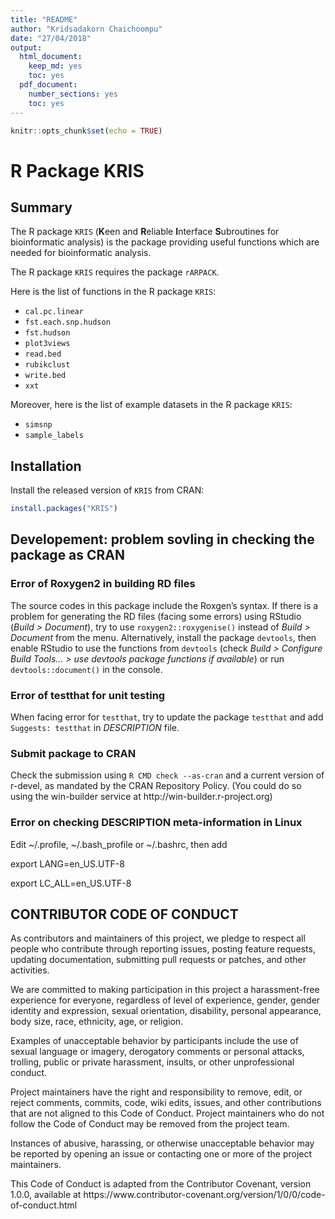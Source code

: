 ```yaml
---
title: "README"
author: "Kridsadakorn Chaichoompu"
date: "27/04/2018"
output:
  html_document:
    keep_md: yes
    toc: yes
  pdf_document: 
    number_sections: yes
    toc: yes
---
```


```r
knitr::opts_chunk$set(echo = TRUE)
```

# R Package KRIS

## Summary

The R package ```KRIS``` (**K**een and **R**eliable **I**nterface **S**ubroutines for 
bioinformatic analysis) is the package providing useful functions which are 
needed for bioinformatic analysis.

The R package ```KRIS``` requires the package ```rARPACK```.

Here is the list of functions in the R package ```KRIS```:

* ```cal.pc.linear```
* ```fst.each.snp.hudson```
* ```fst.hudson```
* ```plot3views```
* ```read.bed```
* ```rubikclust```
* ```write.bed```
* ```xxt```

Moreover, here is the list of example datasets in the R package ```KRIS```:

* ```simsnp```
* ```sample_labels```

## Installation

Install the released version of ```KRIS``` from CRAN:

```r
install.packages("KRIS")
```

## Developement: problem sovling in checking the package as CRAN

### Error of Roxygen2 in building RD files

The source codes in this package include the Roxgen's syntax. If there is a 
problem for generating the RD files (facing some errors) using RStudio (_Build > 
Document_), try to use ```roxygen2::roxygenise()``` instead of _Build > Document_ 
from the menu. Alternatively, install the package ```devtools```, then enable 
RStudio to use the functions from ```devtools``` (check _Build > Configure Build 
Tools... > use devtools package functions if available_) or run 
```devtools::document()``` in the console.

### Error of testthat for unit testing

When facing error for ```testthat```, try to update the package ```testthat``` and add 
```Suggests: testthat``` in _DESCRIPTION_ file.

### Submit package to CRAN

Check the submission using ```R CMD check --as-cran``` and a current version of 
r-devel, as mandated by the CRAN Repository Policy. (You could do so using the 
win-builder service at http://win-builder.r-project.org)

### Error on checking DESCRIPTION meta-information in Linux

Edit ~/.profile, ~/.bash_profile or ~/.bashrc, then add

export LANG=en_US.UTF-8

export LC_ALL=en_US.UTF-8

## CONTRIBUTOR CODE OF CONDUCT

As contributors and maintainers of this project, we pledge to respect all people 
who contribute through reporting issues, posting feature requests, updating 
documentation, submitting pull requests or patches, and other activities.

We are committed to making participation in this project a harassment-free 
experience for everyone, regardless of level of experience, gender, gender 
identity and expression, sexual orientation, disability, personal appearance, 
body size, race, ethnicity, age, or religion.

Examples of unacceptable behavior by participants include the use of sexual 
language or imagery, derogatory comments or personal attacks, trolling, public 
or private harassment, insults, or other unprofessional conduct.

Project maintainers have the right and responsibility to remove, edit, or reject 
comments, commits, code, wiki edits, issues, and other contributions that are 
not aligned to this Code of Conduct. Project maintainers who do not follow the 
Code of Conduct may be removed from the project team.

Instances of abusive, harassing, or otherwise unacceptable behavior may be 
reported by opening an issue or contacting one or more of the project 
maintainers.

This Code of Conduct is adapted from the Contributor Covenant, version 1.0.0, 
available at https://www.contributor-covenant.org/version/1/0/0/code-of-conduct.html

